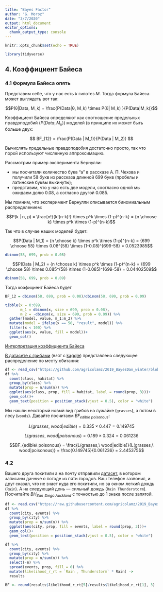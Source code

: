 ```yaml
---
title: "Bayes Factor"
author: "G. Moroz"
date: "3/7/2020"
output: html_document
editor_options: 
  chunk_output_type: console
---
```


```r
knitr::opts_chunk$set(echo = TRUE)
```

```r
library(tidyverse)
```


## 4. Коэффициент Байеса

### 4.1 Формула Байеса опять

Представим себе, что у нас есть $k$ гипотез $M$. Тогда формула Байеса может выглядеть вот так:

$$P(θ|Data, M_k) = \frac{P(Data|θ, M_k) \times  P(θ| M_k) }{P(Data|M_k)}$$

Коэффициент Байеса определяют как соотношение предельных правдоподобий ($P(Data, M_k)$) моделей (в принципе их может быть больше двух:

$$
BF_{12} = \frac{P(Data | M_1)}{P(Data | M_2)} 
$$

Вычислять предельные правдоподобия достаточно просто, так что порой используют численную аппроксимацию.

Рассмотрим пример эксперимента Бернулли:

* мы посчитали количество букв "а" в рассказе А. П. Чехова и получили 58 букв из рассказа длинной 699 букв (пробелы и латинские буквы выкинуты);
* представим, что у нас есть две модели, соогласно одной мы ожидаем долю 0.08, а согласно другой 0.085.

Мы помним, что эксперимент Бернулли описывается биномиальным распределением:

$$P(k | n, p) = \frac{n!}{k!(n-k)!} \times p^k \times (1-p)^{n-k} =  {n \choose k} \times p^k \times (1-p)^{n-k}$$ 

Так что в случае наших моделей будет:

$$P(Data | M_1) = {n \choose k} \times p^k \times (1-p)^{n-k} = {699 \choose 58} \times 0.08^{58} \times (1-0.08)^{699-58} = 0.0523985$$ 
```r
dbinom(58, 699, prob = 0.08)
```

$$P(Data | M_2) = {n \choose k} \times p^k \times (1-p)^{n-k} = {699 \choose 58} \times 0.085^{58} \times (1-0.085)^{699-58} = 0.04402509$$ 
```r
dbinom(58, 699, prob = 0.09)
```

Тогда коэфициент Байеса будет

```r
BF_12 = dbinom(58, 699, prob = 0.08)/dbinom(58, 699, prob = 0.09)
```

```r
tibble(x = 0:699,
       m_1 = dbinom(x, size = 699, prob = 0.08),
       m_2 = -dbinom(x, size = 699, prob = 0.09)) %>%
  gather(model, value, m_1:m_2) %>% 
  mutate(model = ifelse(x == 58, "result", model)) %>% 
  filter(x < 100) %>% 
  ggplot(aes(x, value, fill = model))+
  geom_col()
```

[Интерпретация коэффициента Байеса](https://en.wikipedia.org/wiki/Bayes_factor#Interpretation)

[В датасете c грибами](https://raw.githubusercontent.com/agricolamz/2019_BayesDan_winter/master/datasets/mushrooms.csv) (взят c [kaggle](https://www.kaggle.com/uciml/mushroom-classification)) представлено следующее распределение по месту обитания:

```r
df <- read_csv("https://github.com/agricolamz/2019_BayesDan_winter/blob/master/datasets/mushrooms.csv?raw=true")
df %>% 
  count(class, habitat) %>% 
  group_by(class) %>% 
  mutate(prop = n/sum(n)) %>% 
  ggplot(aes(class, prop, fill = habitat, label = round(prop, 3)))+
  geom_col()+
  geom_text(position = position_stack(vjust = 0.5), color = "white")
```

Мы нашли некоторый новый вид грибов на лужайке (`grasses`), а потом в лесу (`woods`). Давайте посчитаем $BF_{edible\ poisonous}$:


$$L(grasses,\ wood|edible) = 0.335 \times 0.447 = 0.149745$$

$$L(grasses,\ wood|poisonous) = 0.189 \times 0.324 = 0.061236$$

$$BF_{edible\ poisonous} = \frac{L(grasses,\ wood|edible)}{L(grasses,\ wood|poisonous)} = \frac{0.149745}{0.061236} = 2.445375$$

### 4.2 
Вашего друга похитили а на почту отправили [датасет](https://raw.githubusercontent.com/agricolamz/2019_BayesDan_winter/master/datasets/weather.csv), в котором записаны данные о погоде из пяти городов. Ваш телефон зазвонил, и друг сказал, что не знает куда его похитили, но за окном легкий дождь (`Rain`). А на следующий день --- сильный дождь (`Rain Thunderstorm`). Посчитайте $BH_{San\_Diego\ Auckland}$ с точностью до 1 знака после запятой.

```r
df <- read.csv("https://raw.githubusercontent.com/agricolamz/2019_BayesDan_winter/master/datasets/weather.csv")
df %>%
  count(city, events) %>% 
  group_by(city) %>% 
  mutate(prop = n/sum(n)) %>% 
  ggplot(aes(city, prop, fill = events, label = round(prop, 3)))+
  geom_col()+
  geom_text(position = position_stack(vjust = 0.5), color = "white")

df %>%
  count(city, events) %>% 
  group_by(city) %>% 
  mutate(prop = n/sum(n)) %>% 
  select(-n) %>% 
  spread(events, prop, fill = 0) %>% 
  mutate(likelihood_r_rt = `Rain , Thunderstorm` * Rain) ->
  results

BF <- round(results$likelihood_r_rt[5]/results$likelihood_r_rt[1], 3)
```


